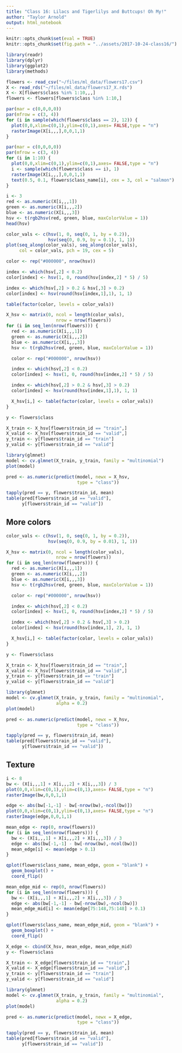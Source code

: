 ```yaml
---
title: "Class 16: Lilacs and Tigerlilys and Buttcups! Oh My!"
author: "Taylor Arnold"
output: html_notebook
---
```


```r
knitr::opts_chunk$set(eval = TRUE)
knitr::opts_chunk$set(fig.path = "../assets/2017-10-24-class16/")
```

```r
library(readr)
library(dplyr)
library(ggplot2)
library(methods)
```

```r
flowers <- read_csv("~/files/ml_data/flowers17.csv")
X <- read_rds("~/files/ml_data/flowers17_X.rds")
X <- X[flowers$class %in% 1:10,,,]
flowers <- flowers[flowers$class %in% 1:10,]
```

```r
par(mar = c(0,0,0,0))
par(mfrow = c(3, 4))
for (i in sample(which(flowers$class == 2), 12)) {
  plot(0,0,xlim=c(0,1),ylim=c(0,1),axes= FALSE,type = "n")
  rasterImage(X[i,,,],0,0,1,1)
}
```

```r
par(mar = c(0,0,0,0))
par(mfrow = c(3, 4))
for (i in 1:10) {
  plot(0,0,xlim=c(0,1),ylim=c(0,1),axes= FALSE,type = "n")
  i <- sample(which(flowers$class == i), 1)
  rasterImage(X[i,,,],0,0,1,1)
  text(0.5, 0.1, flowers$class_name[i], cex = 3, col = "salmon")
}
```

```r
i <- 3
red <- as.numeric(X[i,,,1])
green <- as.numeric(X[i,,,2])
blue <- as.numeric(X[i,,,3])
hsv <- t(rgb2hsv(red, green, blue, maxColorValue = 1))
head(hsv)
```

```r
color_vals <- c(hsv(1, 0, seq(0, 1, by = 0.2)),
                hsv(seq(0, 0.9, by = 0.1), 1, 1))
plot(seq_along(color_vals), seq_along(color_vals),
     col = color_vals, pch = 19, cex = 5)
```


```r
color <- rep("#000000", nrow(hsv))

index <- which(hsv[,2] < 0.2)
color[index] <- hsv(1, 0, round(hsv[index,2] * 5) / 5)

index <- which(hsv[,2] > 0.2 & hsv[,3] > 0.2)
color[index] <- hsv(round(hsv[index,1],1), 1, 1)

table(factor(color, levels = color_vals))
```

```r
X_hsv <- matrix(0, ncol = length(color_vals),
                   nrow = nrow(flowers))
for (i in seq_len(nrow(flowers))) {
  red <- as.numeric(X[i,,,1])
  green <- as.numeric(X[i,,,2])
  blue <- as.numeric(X[i,,,3])
  hsv <- t(rgb2hsv(red, green, blue, maxColorValue = 1))

  color <- rep("#000000", nrow(hsv))

  index <- which(hsv[,2] < 0.2)
  color[index] <- hsv(1, 0, round(hsv[index,2] * 5) / 5)

  index <- which(hsv[,2] > 0.2 & hsv[,3] > 0.2)
  color[index] <- hsv(round(hsv[index,1],1), 1, 1)

  X_hsv[i,] <- table(factor(color, levels = color_vals))
}
```

```r
y <- flowers$class

X_train <- X_hsv[flowers$train_id == "train",]
X_valid <- X_hsv[flowers$train_id == "valid",]
y_train <- y[flowers$train_id == "train"]
y_valid <- y[flowers$train_id == "valid"]
```


```r
library(glmnet)
model <- cv.glmnet(X_train, y_train, family = "multinomial")
plot(model)
```

```r
pred <- as.numeric(predict(model, newx = X_hsv,
                           type = "class"))

tapply(pred == y, flowers$train_id, mean)
table(pred[flowers$train_id == "valid"],
      y[flowers$train_id == "valid"])
```

## More colors


```r
color_vals <- c(hsv(1, 0, seq(0, 1, by = 0.2)),
                hsv(seq(0, 0.9, by = 0.01), 1, 1))
```

```r
X_hsv <- matrix(0, ncol = length(color_vals),
                   nrow = nrow(flowers))
for (i in seq_len(nrow(flowers))) {
  red <- as.numeric(X[i,,,1])
  green <- as.numeric(X[i,,,2])
  blue <- as.numeric(X[i,,,3])
  hsv <- t(rgb2hsv(red, green, blue, maxColorValue = 1))

  color <- rep("#000000", nrow(hsv))

  index <- which(hsv[,2] < 0.2)
  color[index] <- hsv(1, 0, round(hsv[index,2] * 5) / 5)

  index <- which(hsv[,2] > 0.2 & hsv[,3] > 0.2)
  color[index] <- hsv(round(hsv[index,1], 2), 1, 1)

  X_hsv[i,] <- table(factor(color, levels = color_vals))
}
```

```r
y <- flowers$class

X_train <- X_hsv[flowers$train_id == "train",]
X_valid <- X_hsv[flowers$train_id == "valid",]
y_train <- y[flowers$train_id == "train"]
y_valid <- y[flowers$train_id == "valid"]
```


```r
library(glmnet)
model <- cv.glmnet(X_train, y_train, family = "multinomial",
                   alpha = 0.2)
plot(model)
```

```r
pred <- as.numeric(predict(model, newx = X_hsv,
                           type = "class"))

tapply(pred == y, flowers$train_id, mean)
table(pred[flowers$train_id == "valid"],
      y[flowers$train_id == "valid"])
```

## Texture

```r
i <- 8
bw <- (X[i,,,1] + X[i,,,2] + X[i,,,3]) / 3
plot(0,0,xlim=c(0,1),ylim=c(0,1),axes= FALSE,type = "n")
rasterImage(bw,0,0,1,1)
```

```r
edge <- abs(bw[-1,-1] - bw[-nrow(bw),-ncol(bw)])
plot(0,0,xlim=c(0,1),ylim=c(0,1),axes= FALSE,type = "n")
rasterImage(edge,0,0,1,1)
```

```r
mean_edge <- rep(0, nrow(flowers))
for (i in seq_len(nrow(flowers))) {
  bw <- (X[i,,,1] + X[i,,,2] + X[i,,,3]) / 3
  edge <- abs(bw[-1,-1] - bw[-nrow(bw),-ncol(bw)])
  mean_edge[i] <- mean(edge > 0.1)
}
```

```r
qplot(flowers$class_name, mean_edge, geom = "blank") +
  geom_boxplot() +
  coord_flip()
```

```r
mean_edge_mid <- rep(0, nrow(flowers))
for (i in seq_len(nrow(flowers))) {
  bw <- (X[i,,,1] + X[i,,,2] + X[i,,,3]) / 3
  edge <- abs(bw[-1,-1] - bw[-nrow(bw),-ncol(bw)])
  mean_edge_mid[i] <- mean(edge[75:148,75:148] > 0.1)
}
```

```r
qplot(flowers$class_name, mean_edge_mid, geom = "blank") +
  geom_boxplot() +
  coord_flip()
```


```r
X_edge <- cbind(X_hsv, mean_edge, mean_edge_mid)
y <- flowers$class

X_train <- X_edge[flowers$train_id == "train",]
X_valid <- X_edge[flowers$train_id == "valid",]
y_train <- y[flowers$train_id == "train"]
y_valid <- y[flowers$train_id == "valid"]
```


```r
library(glmnet)
model <- cv.glmnet(X_train, y_train, family = "multinomial",
                   alpha = 0.2)
plot(model)
```

```r
pred <- as.numeric(predict(model, newx = X_edge,
                           type = "class"))

tapply(pred == y, flowers$train_id, mean)
table(pred[flowers$train_id == "valid"],
      y[flowers$train_id == "valid"])
```


